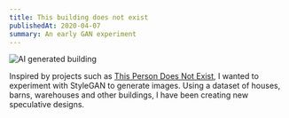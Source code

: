 ```yaml
---
title: This building does not exist
publishedAt: 2020-04-07
summary: An early GAN experiment
---
```


![AI generated building](/gan.webp)

Inspired by projects such as [This Person Does Not Exist](https://thispersondoesnotexist.com/), I wanted to experiment with StyleGAN to generate images. Using a dataset of houses, barns, warehouses and other buildings, I have been creating new speculative designs.
